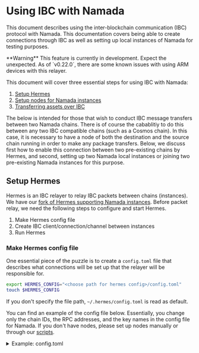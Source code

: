 
# Using IBC with Namada

This document describes using the inter-blockchain communication (IBC) protocol with Namada. This documentation covers being able to create connections through IBC as well as setting up local instances of Namada for testing purposes.

<Callout type="warning">
**Warning** This feature is currently in development. Expect the unexpected.
As of `v0.22.0`, there are some known issues with using ARM devices with this relayer.
</Callout>

This document will cover three essential steps for using IBC with Namada:

1. [Setup Hermes](#setup-hermes)
2. [Setup nodes for Namada instances](#setup-nodes-for-namada-instances)
3. [Transferring assets over IBC](#transferring-assets-over-IBC)

The below is intended for those that wish to conduct IBC message transfers between two Namada chains. There is of course the cabablitiy to do this between any two IBC compatible chains (such as a Cosmos chain).
In this case, it is necessary to have a node of both the destination and the source chain running in order to make any package transfers.
Below, we discuss first how to enable this connection between two pre-existing chains by Hermes, and second, setting up two Namada local instances or joining two pre-existing Namada instances for this purpose.

## Setup Hermes
Hermes is an IBC relayer to relay IBC packets between chains (instances).
We have our [fork of Hermes supporting Namada instances](https://github.com/heliaxdev/hermes/tree/1.6.0-namada).
Before packet relay, we need the following steps to configure and start Hermes.

1. Make Hermes config file
2. Create IBC client/connection/channel between instances
3. Run Hermes

### Make Hermes config file
One essential piece of the puzzle is to create a `config.toml` file that describes what connections will be set up that the relayer will be responsible for.

```bash copy
export HERMES_CONFIG="<choose path for hermes config>/config.toml"
touch $HERMES_CONFIG
``` 

If you don't specify the file path, `~/.hermes/config.toml` is read as default.

You can find an example of the config file below. Essentially, you change only the chain IDs, the RPC addresses, and the key names in the config file for Namada. If you don't have nodes, please set up nodes manually or through our [scripts](#setup-nodes-for-namada-instances).
<details>
<summary>Example: config.toml</summary>
```toml copy
[global]
log_level = 'info'

[mode]

[mode.clients]
enabled = true
refresh = true
misbehaviour = true

[mode.connections]
enabled = false

[mode.channels]
enabled = false

[mode.packets]
enabled = true
clear_interval = 10
clear_on_start = false
tx_confirmation = true

[telemetry]
enabled = false
host = '127.0.0.1'
port = 3001

[[chains]]
id = 'namada-test.0a4c6786dbda39f786'  # set your chain ID
type = 'namada'
rpc_addr = 'http://127.0.0.1:27657'  # set the IP and the port of the chain
grpc_addr = 'http://127.0.0.1:9090'  # not used for now
event_source = { mode = 'push', url = 'ws://127.0.0.1:27657/websocket', batch_delay = '500ms' }  # set the IP and the port of the chain
account_prefix = ''  # not used
key_name = 'relayer'  # The key is an account name you made
store_prefix = 'ibc'
gas_price = { price = 0.001, denom = 'nam' }  # not used for now

[[chains]]
id = 'namada-test.647287156defa8728c'
type = 'namada'
rpc_addr = 'http://127.0.0.1:28657'
grpc_addr = 'http://127.0.0.1:9090'
event_source = { mode = 'push', url = 'ws://127.0.0.1:28657/websocket', batch_delay = '500ms' }
account_prefix = ''
key_name = 'relayer'
store_prefix = 'ibc'
gas_price = { price = 0.001, denom = 'nam' }
```
</details>

The path to the config file, which is is saved in the variable `$HERMES_CONFIG` will be useful later.


<Callout type="info" emoji="🧩">
**Interpreting the toml**

Each chain configuration is specified under the `[[chains]]` object.
These are the pieces of this puzzle you want to keep your 👀 on:
 - `chains.id` is the name of the chain
 - `chains.rpc_address` specifies the port that the channel is communicating through, and will be the argument for the `ledger_address` of Namada when interacting with the ledger (will become clearer later)
     - Make sure to change the IP address to the IP address of your local machine that is running this node!
 - `chains.key_name` specifies the key of the signer who signs a transaction from the relayer. The key should be generated before starting the relayer.
</Callout>

### Create IBC client/connection/channel between instances
Hermes CLI has commands to create them. Before the creation, a node of each instance should be running.

#### Install Hermes
Before conducting any IBC operations, we download Heliax's fork Hermes binary or build it from source.

##### From binaries
We can download the latest binary release from our [releases page](https://github.com/heliaxdev/hermes/releases) by choosing the appropriate architecture.

E.g.
```bash copy
export TAG="v1.6.0-namada-beta2"
export ARCH="x86_64-unknown-linux-gnu" # or "aarch64-apple-darwin"
curl -Lo /tmp/hermes.tar.gz https://github.com/heliaxdev/hermes/releases/download/${TAG}/hermes-${TAG}-${ARCH}.tar.gz
tar -xvzf /tmp/hermes.tar.gz -C /usr/local/bin
```

##### From source
```bash copy
export TAG="v1.6.0-namada-beta2"

git clone git@github.com:heliaxdev/hermes.git
git checkout $TAG
cd hermes
cargo build --release --bin hermes
export HERMES=$(pwd) # if needed
```
Check the binary:
```bash copy
./target/release/hermes --version
```

<Callout type="info">
It is recommended to now add hermes to `$PATH` such that it is callable without any pre-fixes.
For ubuntu users, this can be achieved by
```bash copy
cp ./target/release/hermes /usr/local/bin/
```
</Callout>

### Create IBC channel
The "create channel" command (below) creates not only the IBC channel but also the necessary IBC client connection.

```bash copy
hermes --config $HERMES_CONFIG \
  create channel \
  --a-chain $CHAIN_A_ID \
  --b-chain $CHAIN_B_ID \
  --a-port transfer \
  --b-port transfer \
  --new-client-connection --yes
```

<Callout type="info">
Note that the above `CHAIN_IDs` will depend on your own setup, so do check this for yourself!
</Callout>

When the creation has been completed, you can see the channel IDs. For example, the following text shows that a channel with ID `7` has been created on Chain A `namada-test.0a4c6786dbda39f786`, and a channel with ID `12` has been created on Chain B `namada-test.647287156defa8728c`. You will need the channel IDs for a transfer over IBC. It means that you have to specify `channel-7` as a channel ID (The prefix `channel-` is always required) for a transfer from Chain A to Chain B. Also, you have to specify `channel-12` as a channel ID for a transfer from Chain B to Chain A.
```
SUCCESS Channel {
    ordering: Unordered,
    a_side: ChannelSide {
        chain: BaseChainHandle {
            chain_id: ChainId {
                id: "namada-test.0a4c6786dbda39f786",
                version: 0,
            },
            runtime_sender: Sender { .. },
        },
        client_id: ClientId(
            "07-tendermint-0",
        ),
        connection_id: ConnectionId(
            "connection-3",
        ),
        port_id: PortId(
            "transfer",
        ),
        channel_id: Some(
            ChannelId(
                "channel-7",
            ),
        ),
        version: None,
    },
    b_side: ChannelSide {
        chain: BaseChainHandle {
            chain_id: ChainId {
                id: "namada-test.647287156defa8728c",
                version: 0,
            },
            runtime_sender: Sender { .. },
        },
        client_id: ClientId(
            "07-tendermint-1",
        ),
        connection_id: ConnectionId(
            "connection-2",
        ),
        port_id: PortId(
            "transfer",
        ),
        channel_id: Some(
            ChannelId(
                "channel-12",
            ),
        ),
        version: None,
    },
    connection_delay: 0ns,
}
```

### Run Hermes
Once you run Hermes, it monitors instances via the nodes and relays packets according to monitored events.
```bash copy
hermes --config $HERMES_CONFIG start
```

You can see more details of Hermes at [the official document](https://hermes.informal.systems/).

## Setup nodes for Namada instances
We need a node for each instance to be monitored by Hermes. In this document, we will set up two local nodes for two instances. But, of course, the node doesn't have to be on the same machine as Hermes.

We will explain for two cases:
- Set up nodes to join existing Namada instances
- Set up local Namada instances for testing purposes

Before running the following scripts, you have to build Namada and wasm.
```bash copy
git clone git@github.com:anoma/namada.git
cd namada
git checkout v0.22.0
make build-release
make build-wasm-scripts
export NAMADA_DIR=$(pwd) # if needed
```

You can use scripts in [our Hermes branch](https://github.com/heliaxdev/hermes/tree/1.6.0-namada) to setup these nodes automatically.

### Set up nodes to join existing Namada instances
The script `join-namada` will set up two nodes for two instances, copy necessary files for Hermes, and make an account for Hermes on each ledger. Also, it will make a Hermes' config file `config_for_namada.toml` in the `hermes` directory.

The script requires the Namada directory path and chain IDs.
```bash copy
git clone git@github.com:heliaxdev/hermes.git
git checkout $TAG # The branch is the same as our Hermes
cd hermes
./scripts/join-namada $NAMADA_DIR $CHAIN_ID_A $CHAIN_ID_B
```

You need to wait to sync each node with the corresponding instance.
And, you have to transfer NAM token to the relayer account (the script will make an alias `relayer`) from the faucet or others on each instance because the fee for IBC transactions should be charged. For example, the following command transfers NAM from the faucet for `namada-a` instance which is created by the script. You can refer to [here](#transferring-assets-over-ibc) about `--base-dir` and `--node`.
```bash copy
${NAMADA_DIR}/target/release/namadac transfer \
  --base-dir ${HERMES}/data/namada-a/.namada \
  --source faucet \
  --target relayer \
  --token nam \
  --amount 1000 \
  --signing-keys relayer \
  --node 127.0.0.1:26657
```

After the sync, you can create the channel and start Hermes as we explain [above](#create-ibc-channel).
```bash copy
# create a channel
hermes --config $HERMES_CONFIG \
  create channel \
  --a-chain $CHAIN_A_ID \
  --b-chain $CHAIN_B_ID \
  --a-port transfer \
  --b-port transfer \
  --new-client-connection --yes

# Run Hermes
hermes --config $HERMES_CONFIG start
```

Each node data and configuration files are in `${HERMES}/data/namada-*/.namada`.

In order to close any ledgers setup by the script, one can run
```bash copy
killall namadan
```

### Set up local Namada instances
The script `setup-namada` will set up two instances with one validator node, copy necessary files for Hermes, and make an account for Hermes on each ledger. Also, it will make a Hermes' config file `config_for_namada.toml` in the `hermes` directory.
```bash copy
git clone git@github.com:heliaxdev/hermes.git
git checkout $TAG # The branch is the same as our Hermes
cd hermes
./scripts/setup-namada $NAMADA_DIR $CHAIN_ID_A $CHAIN_ID_B
```

In this case, we don't have to wait for sync. If the relayer account on each instance has enough balance, you can create a channel and start Hermes immediately as we explain [above](#create-ibc-channel). You find these chain IDs of the instances in the config file `config_for_namada.toml`. One can run `grep "id" ${HERMES_CONFIG}`.
```bash copy
# create a channel
hermes --config $HERMES_CONFIG \
  create channel \
  --a-chain $CHAIN_A_ID \
  --b-chain $CHAIN_B_ID \
  --a-port transfer \
  --b-port transfer \
  --new-client-connection --yes

# Run Hermes
hermes --config $HERMES_CONFIG start
```

Each node data and configuration files are in `hermes/data/namada-*/.namada`.

In order to close any ledgers setup by the script, one can run
```bash copy
killall namadan
```

## Transferring assets over IBC
This will make transfers across chains by Namada CLI. This assumes that a channel has been created and Hermes is running with the proper config.

In order to do this by Namada's `ibc-transfer` command, we will need to know the `base-dir` and `node` of each instance (and other transfer parameters).
`base-dir` is the base directory of each node. If you have used the script, the directory is `${HERMES}/data/namada-*/.namada`.
`node` is `rpc_addr` in the relevant Hermes' config file.
You can run
```shell
grep "rpc_addr" ${HERMES_CONFIG}
```
to find the address.

<Callout>
 **For the local node ONLY**

 To find your ledger address for Chain A, you can run the following command
 ```bash copy
 export BASE_DIR_A = "${HERMES}/data/namada-a/.namada"
 export LEDGER_ADDRESS_A = "$(grep "rpc_address" ${BASE_DIR_A}/${CHAIN_A_ID}/setup/validator-0/.namada/${CHAIN_A_ID}/config.toml)"
 ```
</Callout>

The channel ID for this chain will depend on the order in which one created the channel. Since we have only opened one channel, the `channel-id` is `channel-0`, but as more are created, these increase by index incremented by 1. Please refer to [here](#create-ibc-channel).

Assuming that the open channel is `channel-0`, you can save it in an environment variable by running
```bash copy
export CHANNEL_ID = "channel-0"
```

The inter-blockchain transfers from Chain A can be achieved by
```bash copy
namadac --base-dir ${BASE_DIR_A}
    ibc-transfer \
        --amount ${AMOUNT} \
        --source ${SOURCE_ALIAS} \
        --receiver ${RECEIVER_RAW_ADDRESS} \
        --token ${TOKEN_ALIAS} \
        --channel-id ${CHANNEL_ID} \
        --node ${LEDGER_ADDRESS_A}
```
Where the above variables in `${VARIABLE}` must be substituted with appropriate values. The raw address of the receiver can be found by `namadaw --base-dir ${BASE_DIR_B} address find --alias ${RECEIVER}`.

E.g.
```bash copy
namadac --base-dir ${BASE_DIR_A}
    ibc-transfer \
    --amount 100 \
    --source albert \
    --receiver atest1d9khqw36g56nqwpkgezrvvejg3p5xv2z8y6nydehxprygvp5g4znj3phxfpyv3pcgcunws2x0wwa76 \
    --token nam \
    --channel-id channel-0 \
    --node 127.0.0.1:27657
```
